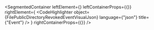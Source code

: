 
<SegmentedContainer
  leftElement={<FilePublicDirectoryRevokedEventDesc />}
  leftContainerProps={{}}
  rightElement={
    <CodeHighlighter
      object={FilePublicDirectoryRevokedEventVisualJson}
      language={"json"}
      title={"Event"}
    />
  }
  rightContainerProps={{}}
/>

